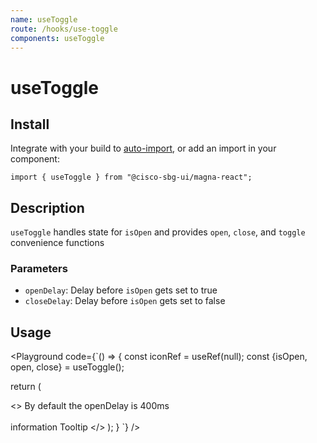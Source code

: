 ```yaml
---
name: useToggle
route: /hooks/use-toggle
components: useToggle
---
```


# useToggle

## Install

Integrate with your build to [auto-import](/#integrating), or add an import in your component:

```
import { useToggle } from "@cisco-sbg-ui/magna-react";
```

## Description

`useToggle` handles state for `isOpen` and provides `open`, `close`, and `toggle` convenience functions

### Parameters

- `openDelay`: Delay before `isOpen` gets set to true
- `closeDelay`: Delay before `isOpen` gets set to false

## Usage

<Playground
  code={`() => {
  const iconRef = useRef(null);
  const {isOpen, open, close} = useToggle();

return (

<>
  By default the openDelay is 400ms
  <br />
  <br />
  <AIcon ref={iconRef} onMouseEnter={open} onMouseLeave={close}>
    information
  </AIcon>
  <ATooltip anchorRef={iconRef} open={isOpen} pointer>
    Tooltip
  </ATooltip>
</>
); } `} />
